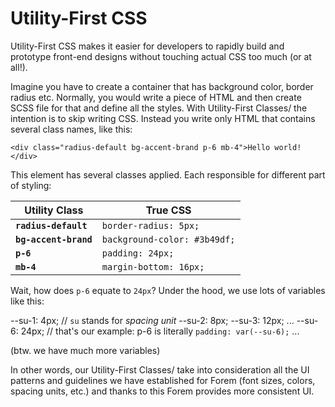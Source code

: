 
<Meta title="Utility-First CSS" />

# Utility-First CSS

Utility-First CSS makes it easier for developers to rapidly build and prototype
front-end designs without touching actual CSS too much (or at all!).

Imagine you have to create a container that has background color, border radius
etc. Normally, you would write a piece of HTML and then create SCSS file for
that and define all the styles. With Utility-First Classes/ the intention is to
skip writing CSS. Instead you write only HTML that contains several class names,
like this:

```
<div class="radius-default bg-accent-brand p-6 mb-4">Hello world!</div>
```

This element has several classes applied. Each responsible for different part of
styling:

|**Utility Class**|True CSS|
|---|---|
|**`radius-default`**|`border-radius: 5px;`|
|**`bg-accent-brand`**|`background-color: #3b49df;`|
|**`p-6`**|`padding: 24px;`|
|**`mb-4`**|`margin-bottom: 16px;`|

Wait, how does `p-6` equate to `24px`? Under the hood, we use lots of
variables like this:

--su-1: 4px; // `su` stands for _spacing unit_ --su-2: 8px; --su-3: 12px; ...
--su-6: 24px; // that's our example: p-6 is literally `padding: var(--su-6);`
...

(btw. we have much more variables)

In other words, our Utility-First Classes/ take into consideration all the UI
patterns and guidelines we have established for Forem (font sizes, colors,
spacing units, etc.) and thanks to this Forem provides more consistent UI.
